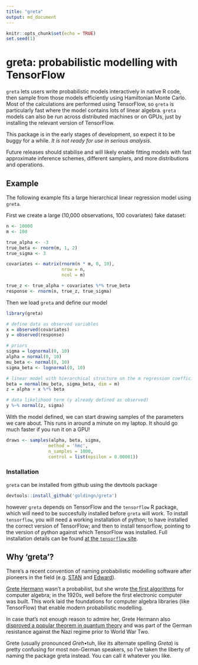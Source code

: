 ```yaml
---
title: "greta"
output: md_document
---
```


```r
knitr::opts_chunk$set(echo = TRUE)
set.seed(1)
```

# greta: probabilistic modelling with TensorFlow

`greta` lets users write probabilistic models interactively in native R code, then sample from those models efficiently using Hamiltonian Monte Carlo.
Most of the calculations are performed using TensorFlow, so `greta` is particularly fast where the model contains lots of linear algebra. `greta` models can also be run across distributed machines or on GPUs, just by installing the relevant version of TensorFlow.

This package is in the early stages of development, so expect it to be buggy for a while. *It is not ready for use in serious analysis*.

Future releases should stabilise and will likely enable fitting models with fast approximate inference schemes, different samplers, and more distributions and operations.

## Example

The following example fits a large hierarchical linear regression model using `greta`.

First we create a large (10,000 observations, 100 covariates) fake dataset:

```r
n <- 10000
m <- 100

true_alpha <- -3
true_beta <- rnorm(m, 1, 2)
true_sigma <- 3

covariates <- matrix(rnorm(n * m, 0, 10),
                     nrow = n,
                     ncol = m)

true_z <- true_alpha + covariates %*% true_beta
response <- rnorm(n, true_z, true_sigma)
```

Then we load `greta` and define our model

```r
library(greta)

# define data as observed variables
x = observed(covariates)
y = observed(response)

# priors
sigma = lognormal(0, 10)
alpha = normal(0, 10)
mu_beta <- normal(0, 10)
sigma_beta <- lognormal(0, 10)

# linear model with hierarchical structure on the m regression coefficients
beta = normal(mu_beta, sigma_beta, dim = m)
z = alpha + x %*% beta

# data likelihood term (y already defined as observed)
y %~% normal(z, sigma)
```

With the model defined, we can start drawing samples of the parameters we care about. This runs in around a minute on my laptop. It should go much faster if you run it on a GPU!

```r
draws <- samples(alpha, beta, sigma,
                method = 'hmc',
                n_samples = 1000,
                control = list(epsilon = 0.00001))
```

### Installation

`greta` can be installed from github using the devtools package

```r
devtools::install_github('goldingn/greta')
```

however `greta` depends on TensorFlow and the `tensorflow` R package, which will need to be succesfully installed before `greta` will work. To install `tensorflow`, you will need a working installation of python; to have installed the correct version of TensorFlow; and then to install tensorflow, pointing to the version of python against which TensorFlow was installed. Full installation details can be found [at the `tensorflow` site](https://rstudio.github.io/tensorflow/).

## Why 'greta'?

There's a recent convention of naming probabilistic modelling software after pioneers in the field (e.g. [STAN](https://en.wikipedia.org/wiki/Stanislaw_Ulam) and [Edward](https://en.wikipedia.org/wiki/George_E._P._Box)).

[Grete Hermann](https://en.wikipedia.org/wiki/Grete_Hermann) wasn't a probabilist, but she wrote [the first algorithms](http://dl.acm.org/citation.cfm?id=307342&coll=portal&dl=ACM) for computer algebra; in the 1920s, well before the first electronic computer was built. This work laid the foundations for computer algebra libraries (like TensorFlow) that enable modern probabilistic modelling.

In case that's not enough reason to admire her, Grete Hermann also [disproved a popular theorem in quantum theory](https://arxiv.org/pdf/0812.3986.pdf) and was part of the German resistance against the Nazi regime prior to World War Two.

Grete (usually pronounced *Greh*•tuh, like its alternate spelling *Greta*) is pretty confusing for most non-German speakers, so I've taken the liberty of naming the package greta instead. You can call it whatever you like.
